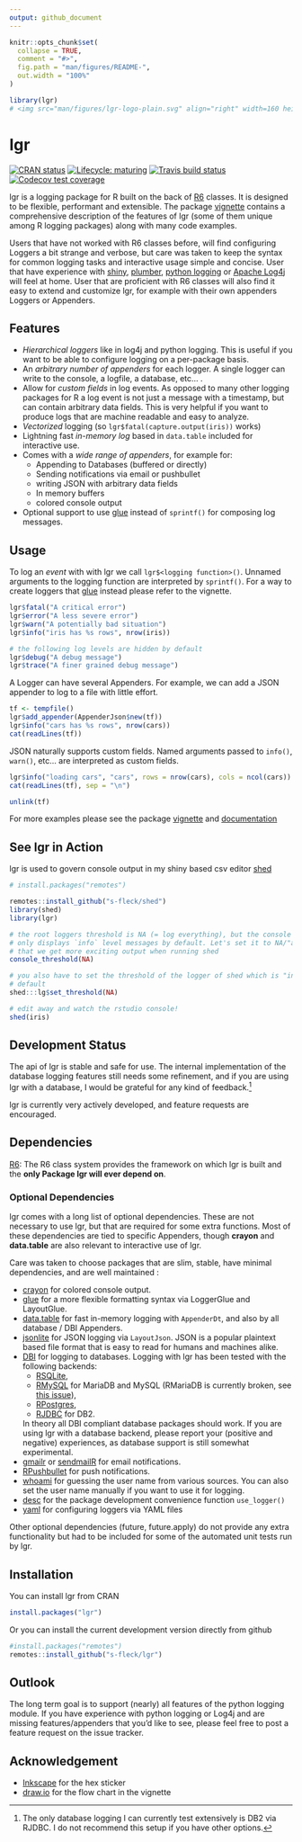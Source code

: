 ```yaml
---
output: github_document
---
```


<!-- README.md is generated from README.Rmd. Please edit that file -->

```r
knitr::opts_chunk$set(
  collapse = TRUE,
  comment = "#>",
  fig.path = "man/figures/README-",
  out.width = "100%"
)

library(lgr)
# <img src="man/figures/lgr-logo-plain.svg" align="right" width=160 height=160/>
```
# lgr

[![CRAN status](https://www.r-pkg.org/badges/version/lgr)](https://cran.r-project.org/package=lgr)
[![Lifecycle: maturing](https://img.shields.io/badge/lifecycle-maturing-blue.svg)](https://www.tidyverse.org/lifecycle/#maturing)
[![Travis build status](https://travis-ci.org/s-fleck/lgr.svg?branch=master)](https://travis-ci.org/s-fleck/lgr)
[![Codecov test coverage](https://codecov.io/gh/s-fleck/lgr/branch/master/graph/badge.svg)](https://codecov.io/gh/s-fleck/lgr?branch=master)

lgr is a logging package for R built on the back of 
[R6](https://github.com/r-lib/R6) classes. It is designed to be flexible,
performant and extensible. The package 
[vignette](https://s-fleck.github.io/lgr/articles/lgr.html) contains a 
comprehensive description of the features of lgr (some of them unique among
R logging packages) along with many code examples.

Users that have not worked with R6 classes before, will find configuring
Loggers a bit strange and verbose, but care was taken to keep
the syntax for common logging tasks and interactive usage simple and concise.
User that have experience with 
  [shiny](https://github.com/rstudio/shiny), 
  [plumber](https://github.com/trestletech/plumber),
  [python logging](https://docs.python.org/3/library/logging.html) or 
  [Apache Log4j](https://logging.apache.org/log4j/2.x/) will feel
at home. User that are proficient with R6 classes will also find it easy
to extend and customize lgr, for example with their own appenders Loggers or 
Appenders. 



## Features

* *Hierarchical loggers* like in log4j and python logging. This is useful if you
  want to be able to configure logging on a per-package basis.
* An *arbitrary number of appenders* for each logger. A single logger can write
  to the console, a logfile, a database, etc... .
* Allow for *custom fields* in log events. As opposed to many other logging 
  packages for R a log event is not just a message with a timestamp, but
  can contain arbitrary data fields. This is very helpful if you want to produce
  logs that are machine readable and easy to analyze.
* *Vectorized* logging (so `lgr$fatal(capture.output(iris))` works)
* Lightning fast *in-memory log* based in `data.table` included for 
  interactive use.
* Comes with a *wide range of appenders*, for example for:
    * Appending to Databases (buffered or directly)
    * Sending notifications via email or pushbullet
    * writing JSON with arbitrary data fields
    * In memory buffers
    * colored console output
* Optional support to use [glue](https://glue.tidyverse.org/) instead of 
  `sprintf()` for composing log messages.


## Usage

To log an *event* with with lgr we call `lgr$<logging function>()`. Unnamed 
arguments to the logging function are interpreted by `sprintf()`. For a way
to create loggers that [glue](https://glue.tidyverse.org/) instead
please refer to the vignette.

```r
lgr$fatal("A critical error")
lgr$error("A less severe error")
lgr$warn("A potentially bad situation")
lgr$info("iris has %s rows", nrow(iris))

# the following log levels are hidden by default
lgr$debug("A debug message")
lgr$trace("A finer grained debug message")
```

A Logger can have several Appenders. For example, we can add a JSON appender to
log to a file with little effort. 

```r
tf <- tempfile()
lgr$add_appender(AppenderJson$new(tf))
lgr$info("cars has %s rows", nrow(cars))
cat(readLines(tf))
```

JSON naturally supports custom fields. Named arguments passed to `info()`, 
`warn()`, etc... are interpreted as custom fields.

```r
lgr$info("loading cars", "cars", rows = nrow(cars), cols = ncol(cars))
cat(readLines(tf), sep = "\n")
```

```r
unlink(tf)
```

For more examples please see the 
package 
[vignette](https://s-fleck.github.io/lgr/articles/lgr.html) and 
[documentation](https://s-fleck.github.io/lgr/)


## See lgr in Action

lgr is used to govern console output in my shiny based csv editor 
[shed](https://github.com/s-fleck/shed)

```r
# install.packages("remotes")

remotes::install_github("s-fleck/shed")
library(shed)
library(lgr)

# the root loggers threshold is NA (= log everything), but the console appender
# only displays `info` level messages by default. Let's set it to NA/"all" so
# that we get more exciting output when running shed
console_threshold(NA)

# you also have to set the threshold of the logger of shed which is "info" by
# default
shed:::lg$set_threshold(NA)

# edit away and watch the rstudio console!
shed(iris)  

```


## Development Status

The api of lgr is stable and safe for use. The internal implementation of
the database logging features still needs some refinement, and if you are
using lgr with a database, I would be grateful for any kind of 
feedback.^[The only database logging I can currently test extensively is DB2 via RJDBC. I do not recommend this setup if you have other options.]

lgr is currently very actively developed, and feature requests are encouraged.



## Dependencies

[R6](https://github.com/r-lib/R6): The R6 class system provides the framework
on which lgr is built and the **only Package lgr will ever depend on**.

### Optional Dependencies

lgr comes with a long list of optional dependencies. These are not necessary to 
use lgr, but that are required for some extra functions. Most of these 
dependencies are tied to specific Appenders, though **crayon** and 
**data.table** are also relevant to interactive use of lgr.

Care was taken to choose packages that are slim, stable, have minimal 
dependencies, and are well maintained :

  - [crayon](https://github.com/r-lib/crayon) for colored console output.
  - [glue](https://glue.tidyverse.org/) for a more flexible formatting syntax
    via LoggerGlue and LayoutGlue.
  - [data.table](https://github.com/Rdatatable/) for fast in-memory 
    logging with `AppenderDt`, and also by all database / DBI Appenders. 
  - [jsonlite](https://github.com/jeroen/jsonlite) for JSON logging via 
    `LayoutJson`. JSON is a popular plaintext based file format that is easy to 
    read for humans and machines alike.
  - [DBI](https://github.com/r-dbi/DBI) for logging to databases. Logging with
    lgr has been tested with the following backends: 
    - [RSQLite](https://github.com/r-dbi/RSQLite), 
    - [RMySQL](https://cran.r-project.org/package=RMySQL) for MariaDB and MySQL (RMariaDB is currently broken, see [this issue](https://github.com/r-dbi/RMariaDB/issues/119)),
    - [RPostgres](https://cran.r-project.org/package=RPostgres),
    - [RJDBC](https://github.com/s-u/RJDBC) for DB2. 
    
    In theory all DBI compliant database packages should work. If you
    are using lgr with a database backend, please report your (positive and
    negative) experiences, as database support is still somewhat experimental.
  - [gmailr](https://cran.r-project.org/package=gmailr) or
    [sendmailR](https://cran.r-project.org/package=sendmailR) for email 
    notifications.
  - [RPushbullet](https://github.com/eddelbuettel/rpushbullet) for push
    notifications.
  - [whoami](https://github.com/r-lib/whoami/blob/master/DESCRIPTION) for 
    guessing the user name from various sources. You can also set the user name 
    manually if you want to use it for logging.
  - [desc](https://CRAN.R-project.org/package=desc) for the package development
    convenience function `use_logger()`
  - [yaml](https://CRAN.R-project.org/package=yaml) for configuring loggers 
    via YAML files
    
  Other optional dependencies (future, future.apply) do not provide any extra
  functionality but had to be included for some of the automated unit tests
  run by lgr.
    

## Installation

You can install lgr from CRAN

```r
install.packages("lgr")
```

Or you can install the current development version directly from github

```r
#install.packages("remotes")
remotes::install_github("s-fleck/lgr")
```

## Outlook

The long term goal is to support (nearly) all features of the python logging
module. If you have experience with python logging or Log4j and are missing
features/appenders that you'd like to see, please feel free to post a feature 
request on the issue tracker.




## Acknowledgement

* [Inkscape](https://inkscape.org/) for the hex sticker
* [draw.io](https://draw.io/) for the flow chart in the vignette
